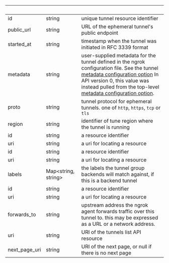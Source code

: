 | &nbsp; | &nbsp; | &nbsp; |
|---|---|---|
| id | string | unique tunnel resource identifier |
| public_url | string | URL of the ephemeral tunnel's public endpoint |
| started_at | string | timestamp when the tunnel was initiated in RFC 3339 format |
| metadata | string | user-supplied metadata for the tunnel defined in the ngrok configuration file. See the tunnel [metadata configuration option](https://ngrok.com/docs/secure-tunnels/ngrok-agent/reference/config#common-tunnel-configuration-properties) In API version 0, this value was instead pulled from the top-level [metadata configuration option](https://ngrok.com/docs/secure-tunnels/ngrok-agent/reference/config#metadata). |
| proto | string | tunnel protocol for ephemeral tunnels. one of `http`, `https`, `tcp` or `tls` |
| region | string | identifier of tune region where the tunnel is running |
| id | string | a resource identifier |
| uri | string | a uri for locating a resource |
| id | string | a resource identifier |
| uri | string | a uri for locating a resource |
| labels | Map&lt;string, string&gt; | the labels the tunnel group backends will match against, if this is a backend tunnel |
| id | string | a resource identifier |
| uri | string | a uri for locating a resource |
| forwards_to | string | upstream address the ngrok agent forwards traffic over this tunnel to. this may be expressed as a URL or a network address. |
| uri | string | URI of the tunnels list API resource |
| next_page_uri | string | URI of the next page, or null if there is no next page |
